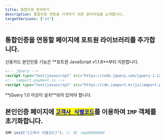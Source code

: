 ```yaml
---
title: 통합인증 준비하기
description: 통합인증 연동을 시작하기 위한 준비작업을 소개합니다.
targetVersions: ["v1"]
---
```



## 통합인증을 연동할 페이지에 포트원 라이브러리를 추가합니다.

<Hint style="info">
  신용카드 본인인증 기능은 **포트원 JavaScript v1.1.8**부터 지원합니다.
</Hint>

```html title="client-side"
<!-- jQuery -->
<script type="text/javascript" src="https://code.jquery.com/jquery-1.12.4.min.js" ></script>
<!-- iamport.payment.js -->
<script type="text/javascript" src="https://cdn.iamport.kr/js/iamport.payment-{SDK-최신버전}.js"></script>
```

<Hint style="danger">
  **jQuery 1.0 이상이 설치**되어 있어야 합니다.
</Hint>

## 본인인증 페이지에 [<mark style="color:blue;">`고객사 식별코드`</mark>](../../ready/readme#4-포트원-연동정보-확인하기)를 이용하여 `IMP` 객체를 초기화합니다.

```ts title="client-side"
IMP.init("{고객사 식별코드}"); // 예: imp00000000
```
